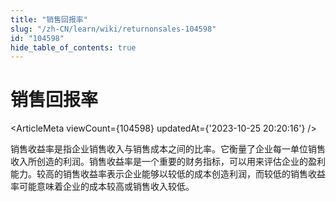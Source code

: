 ```yaml
---
title: "销售回报率"
slug: "/zh-CN/learn/wiki/returnonsales-104598"
id: "104598"
hide_table_of_contents: true
---
```



<Breadcrumbs current="销售回报率" />

# 销售回报率

<ArticleMeta viewCount={104598} updatedAt={'2023-10-25 20:20:16'} />
<div className='border-solid border-b border-t-0 my-4 border-[var(--ifm-color-gray-300)]' />

销售收益率是指企业销售收入与销售成本之间的比率。它衡量了企业每一单位销售收入所创造的利润。销售收益率是一个重要的财务指标，可以用来评估企业的盈利能力。较高的销售收益率表示企业能够以较低的成本创造利润，而较低的销售收益率可能意味着企业的成本较高或销售收入较低。
